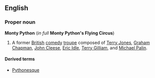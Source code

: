 == English ==

{{wikipedia}}

=== Proper noun ===
'''Monty Python''' (''in full'' '''Monty Python's Flying Circus''')

#A former [[British]] [[comedy]] [[troupe]] composed of [[w:Terry Jones|Terry Jones]], [[w:Graham Chapman|Graham Chapman]], [[w:John Cleese|John Cleese]], [[w:Eric Idle|Eric Idle]], [[w:Terry Gilliam|Terry Gilliam]], and [[w:Michael Palin|Michael Palin]].

====Derived terms====
*[[Pythonesque]]